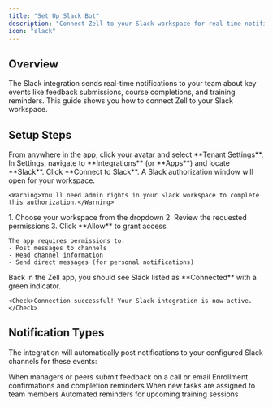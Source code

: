 ```yaml
---
title: "Set Up Slack Bot"
description: "Connect Zell to your Slack workspace for real-time notifications"
icon: "slack"
---
```


## Overview

The Slack integration sends real-time notifications to your team about key events like feedback submissions, course completions, and training reminders. This guide shows you how to connect Zell to your Slack workspace.

## Setup Steps

<Steps>
  <Step title="Open Tenant Settings">
    From anywhere in the app, click your avatar and select **Tenant Settings**.
  </Step>

  <Step title="Find Slack Integration">
    In Settings, navigate to **Integrations** (or **Apps**) and locate **Slack**.
  </Step>

  <Step title="Connect to Slack">
    Click **Connect to Slack**. A Slack authorization window will open for your workspace.

    <Warning>You'll need admin rights in your Slack workspace to complete this authorization.</Warning>
  </Step>

  <Step title="Authorize the App">
    1. Choose your workspace from the dropdown
    2. Review the requested permissions
    3. Click **Allow** to grant access

    The app requires permissions to:
    - Post messages to channels
    - Read channel information
    - Send direct messages (for personal notifications)
  </Step>

  <Step title="Confirm Connection">
    Back in the Zell app, you should see Slack listed as **Connected** with a green indicator.

    <Check>Connection successful! Your Slack integration is now active.</Check>
  </Step>
</Steps>

## Notification Types

The integration will automatically post notifications to your configured Slack channels for these events:

<CardGroup cols={2}>
  <Card title="Feedback Submitted" icon="comment">
    When managers or peers submit feedback on a call or email
  </Card>

  <Card title="Course Events" icon="graduation-cap">
    Enrollment confirmations and completion reminders
  </Card>

  <Card title="Task Assignments" icon="list-check">
    When new tasks are assigned to team members
  </Card>

  <Card title="Training Reminders" icon="bell">
    Automated reminders for upcoming training sessions
  </Card>
</CardGroup>